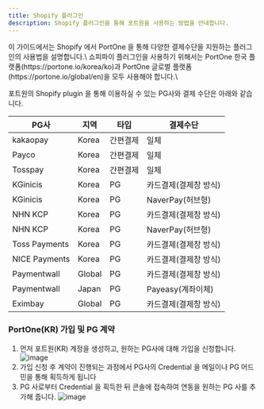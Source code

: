 ```yaml
---
title: Shopify 플러그인
description: Shopify 플러그인을 통해 포트원을 사용하는 방법을 안내합니다.
---
```





<Hint style="info">
이 가이드에서는 Shopify 에서 PortOne 을 통해 다양한 결제수단을 지원하는 플러그인의 사용법을 설명합니다.\ 
쇼피파이 플러그인을 사용하기 위해서는 PortOne 한국 플랫폼(https://portone.io/korea/ko)과 PortOne 글로벌 플랫폼(https://portone.io/global/en)을 모두 사용해야 합니다.\
</Hint>


포트원의 Shopify plugin 을 통해 이용하실 수 있는 PG사와 결제 수단은 아래와 같습니다.


| PG사       | 지역                                   | 타입 | 결제수단|
| --------- | --------------------------------------| --- | ----- |
| kakaopay  | Korea                                 | 간편결제 | 일체
| Payco     | Korea                                 | 간편결제 | 일체
| Tosspay   | Korea                                | 간편결제 | 일체
| KGinicis  | Korea                                 | PG | 카드결제(결제창 방식)
| KGinicis  | Korea                                 | PG | NaverPay(허브형)
| NHN KCP   | Korea                                 | PG | 카드결제(결제창 방식)
| NHN KCP   | Korea                                 | PG | NaverPay(허브형)
| Toss Payments     | Korea                               | PG | 카드결제(결제창 방식)
| NICE Payments    | Korea                                 | PG | 카드결제(결제창 방식)
| Paymentwall    | Global                                 | PG | 카드결제(결제창 방식)
| Paymentwall    | Japan                                 | PG | Payeasy(계좌이체)
| Eximbay    | Global                                 | PG | 카드결제(결제창 방식)


### PortOne(KR) 가입 및 PG 계약

1. 먼저 포트원(KR) 계정을 생성하고, 원하는 PG사에 대해 가입을 신청합니다.
![image](https://github.com/portone-io/developers.portone.io/assets/85064711/1d4f2b38-e06f-4656-bc69-661af26db968)
2. 가입 신청 후 계약이 진행되는 과정에서 PG사의 Credential 을 메일이나 PG 어드민을 통해 획득하게 됩니다
3. PG 사로부터 Credential 을 획득한 뒤 콘솔에 접속하여 연동을 원하는 PG 사를 추가해 줍니다.
![image](https://github.com/portone-io/developers.portone.io/assets/85064711/53bb56db-1abb-4532-a949-16ec61311494)


<ContentRef slug="/ko/shopify/readme" />

<ContentRef slug="/ko/edd" />

<ContentRef slug="/ko/button" />
